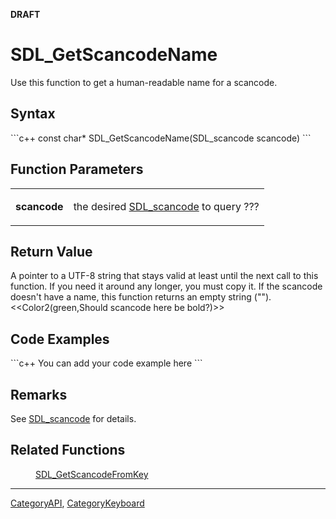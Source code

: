 <!-- pragma section-numbers off -->
<!-- pragma disable-camelcase -->
'''DRAFT'''

= SDL_GetScancodeName =
Use this function to get a human-readable name for a scancode.


== Syntax ==
```c++
const char* SDL_GetScancodeName(SDL_scancode scancode)
```

== Function Parameters ==
{|
|'''scancode'''
|the desired [[SDL_scancode]] to query ???
|}

== Return Value ==
A pointer to a UTF-8 string that stays valid at least until the next call to this function. If you need it around any longer, you must copy it. If the scancode doesn't have a name, this function returns an empty string ("").  <<Color2(green,Should scancode here be bold?)>>

== Code Examples ==
```c++
You can add your code example here
```

== Remarks ==
See [[SDL_scancode]] for details. 

== Related Functions ==
:[[SDL_GetScancodeFromKey]]

----
[[CategoryAPI]], [[CategoryKeyboard]]
